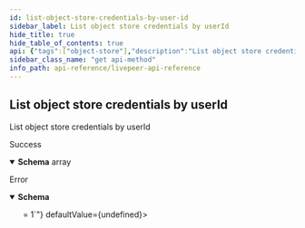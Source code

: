```yaml
---
id: list-object-store-credentials-by-user-id
sidebar_label: List object store credentials by userId
hide_title: true
hide_table_of_contents: true
api: {"tags":["object-store"],"description":"List object store credentials by userId","responses":{"200":{"description":"Success","content":{"application/json":{"schema":{"type":"array","items":{"type":"object","table":"object_store","required":["url"],"additionalProperties":false,"properties":{"url":{"type":"string","description":"Livepeer-compatible object store URL","example":"s3://access-key:secret-key@us-west-2/bucket-name","writeOnly":true},"publicUrl":{"type":"string","description":"Public URL at which data in this object storage can be accessed","example":"https://reg-rec.livepeer.live/some/path"},"disabled":{"type":"boolean","description":"If true then these object store will not be used for recording even if it is configured in the API command line."},"id":{"type":"string","example":"09F8B46C-61A0-4254-9875-F71F4C605BC7"},"userId":{"type":"string","example":"66E2161C-7670-4D05-B71D-DA2D6979556F","index":true},"name":{"type":"string"},"createdAt":{"type":"number","readOnly":true,"description":"Timestamp (in milliseconds) at which object store object was created","example":1587667174725}}}}}}},"default":{"description":"Error","content":{"application/json":{"schema":{"required":["errors"],"type":"object","properties":{"errors":{"type":"array","minItems":1,"items":{"type":"string","example":["id not provided","user not found"]}}}}}}}},"method":"get","path":"/object-store","info":{"title":"Livepeer API Reference","version":"0.0.1-alpha.0"},"postman":{"name":"List object store credentials by userId","description":{"content":"List object store credentials by userId","type":"text/plain"},"url":{"path":["object-store"],"host":["{{baseUrl}}"],"query":[],"variable":[]},"header":[{"key":"Accept","value":"application/json"}],"method":"GET"}}
sidebar_class_name: "get api-method"
info_path: api-reference/livepeer-api-reference
---
```



## List object store credentials by userId



List object store credentials by userId

<div><ApiTabs><TabItem label={"200"} value={"200"}><div>

Success

</div><div><MimeTabs groupId={"mime-type"}><TabItem label={"application/json"} value={"application/json"}><SchemaTabs groupId={"schema-tabs"}><TabItem label={"Schema"} value={"Schema"}><details style={{}} data-collapsed={false} open={true}><summary style={{"textAlign":"left"}}><strong>Schema</strong><span style={{"opacity":"0.6"}}> array</span></summary><div style={{"textAlign":"left","marginLeft":"1rem"}}></div><ul style={{"marginLeft":"1rem"}}><SchemaItem collapsible={false} name={"publicUrl"} required={false} schemaDescription={"Public URL at which data in this object storage can be accessed"} schemaName={"string"} qualifierMessage={undefined} defaultValue={undefined}></SchemaItem><SchemaItem collapsible={false} name={"disabled"} required={false} schemaDescription={"If true then these object store will not be used for recording even if it is configured in the API command line."} schemaName={"boolean"} qualifierMessage={undefined} defaultValue={undefined}></SchemaItem><SchemaItem collapsible={false} name={"id"} required={false} schemaDescription={undefined} schemaName={"string"} qualifierMessage={undefined} defaultValue={undefined}></SchemaItem><SchemaItem collapsible={false} name={"userId"} required={false} schemaDescription={undefined} schemaName={"string"} qualifierMessage={undefined} defaultValue={undefined}></SchemaItem><SchemaItem collapsible={false} name={"name"} required={false} schemaDescription={undefined} schemaName={"string"} qualifierMessage={undefined} defaultValue={undefined}></SchemaItem><SchemaItem collapsible={false} name={"createdAt"} required={false} schemaDescription={"Timestamp (in milliseconds) at which object store object was created"} schemaName={"number"} qualifierMessage={undefined} defaultValue={undefined}></SchemaItem></ul></details></TabItem></SchemaTabs></TabItem></MimeTabs></div></TabItem><TabItem label={"default"} value={"default"}><div>

Error

</div><div><MimeTabs groupId={"mime-type"}><TabItem label={"application/json"} value={"application/json"}><SchemaTabs groupId={"schema-tabs"}><TabItem label={"Schema"} value={"Schema"}><details style={{}} data-collapsed={false} open={true}><summary style={{"textAlign":"left"}}><strong>Schema</strong></summary><div style={{"textAlign":"left","marginLeft":"1rem"}}></div><ul style={{"marginLeft":"1rem"}}><SchemaItem collapsible={false} name={"errors"} required={false} schemaDescription={undefined} schemaName={"string[]"} qualifierMessage={"**Possible values:** `>= 1`"} defaultValue={undefined}></SchemaItem></ul></details></TabItem></SchemaTabs></TabItem></MimeTabs></div></TabItem></ApiTabs></div>
      